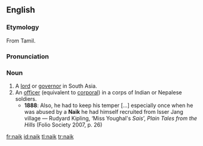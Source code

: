 ==English==
===Etymology===
From Tamil.

===Pronunciation===
{{IPA|/ˈnɑːɪk/, /ˈneɪɪk/}}

===Noun===
{{en-noun}}

# A [[lord]] or [[governor]] in South Asia.
# An [[officer]] (equivalent to [[corporal]]) in a corps of Indian or Nepalese soldiers.
#*'''1888''': Also, he had to keep his temper [...] especially once when he was abused by a '''Naik''' he had himself recruited from Isser Jang village — Rudyard Kipling, ‘Miss Youghal's ''Sais''’, ''Plain Tales from the Hills'' (Folio Society 2007, p. 26)

[[fr:naik]]
[[id:naik]]
[[tl:naik]]
[[tr:naik]]